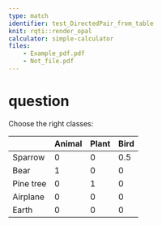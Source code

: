 ```yaml
---
type: match
identifier: test_DirectedPair_from_table
knit: rqti::render_opal
calculator: simple-calculator
files: 
    - Example_pdf.pdf
    - Not_file.pdf
---
```


# question

Choose the right classes:

|         | Animal |Plant|Bird|
|---------|--------|-----|----|
|Sparrow  | 0      |0    |0.5 | 
|Bear     | 1      |0    |0   | 
|Pine tree| 0      |1    |0   |
|Airplane | 0      |0    |0   | 
|Earth    | 0      |0    |0   |
